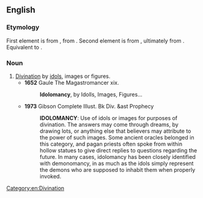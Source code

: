 ==English==

===Etymology===
First element is from {{der|en|LL.|idolum}}, from {{der|en|grc|εἴδωλον||image, idol}}. Second element is from {{der|en|la|-mantīa}}, ultimately from {{der|en|grc|μᾰντείᾱ}}. Equivalent to {{compound|en|idol|-mancy}}.

===Noun===
{{en-noun|-}}

# [[divination|Divination]] by [[idol]]s, images or figures.
#* '''1652''' Gaule The Magastromancer xix.
#*: '''Idolomancy''', by Idolls, Images, Figures...
#* '''1973''' Gibson Complete Illust. Bk Div. &ast Prophecy
#*: '''IDOLOMANCY''': Use of idols or images for purposes of divination. The answers may come through dreams, by drawing lots, or anything else that believers may attribute to the power of such images. Some ancient oracles belonged in this category, and pagan priests often spoke from within hollow statues to give direct replies to questions regarding the future. In many cases, idolomancy has been closely identified with demonomancy, in as much as the idols simply represent the demons who are supposed to inhabit them when properly invoked.

[[Category:en:Divination]]